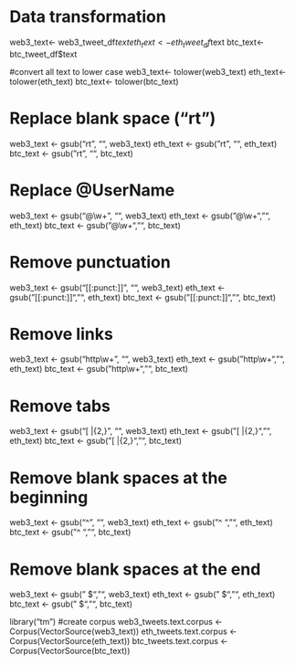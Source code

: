 # Data transformation

web3_text<- web3_tweet_df$text
eth_text<- eth_tweet_df$text
btc_text<- btc_tweet_df$text


#convert all text to lower case
web3_text<- tolower(web3_text)
eth_text<- tolower(eth_text)
btc_text<- tolower(btc_text)


# Replace blank space (“rt”)
web3_text <- gsub("rt", "", web3_text)
eth_text <- gsub("rt", "", eth_text)
btc_text <- gsub("rt", "", btc_text)


# Replace @UserName
web3_text <- gsub("@\\w+", "", web3_text)
eth_text <- gsub("@\\w+", "", eth_text)
btc_text <- gsub("@\\w+", "", btc_text)


# Remove punctuation
web3_text <- gsub("[[:punct:]]", "", web3_text)
eth_text <- gsub("[[:punct:]]", "", eth_text)
btc_text <- gsub("[[:punct:]]", "", btc_text)



# Remove links
web3_text <- gsub("http\\w+", "", web3_text)
eth_text <- gsub("http\\w+", "", eth_text)
btc_text <- gsub("http\\w+", "", btc_text)


# Remove tabs
web3_text <- gsub("[ |\t]{2,}", "", web3_text)
eth_text <- gsub("[ |\t]{2,}", "", eth_text)
btc_text <- gsub("[ |\t]{2,}", "", btc_text)



# Remove blank spaces at the beginning
web3_text <- gsub("^ ", "", web3_text)
eth_text <- gsub("^ ", "", eth_text)
btc_text <- gsub("^ ", "", btc_text)


# Remove blank spaces at the end
web3_text <- gsub(" $", "", web3_text)
eth_text <- gsub(" $", "", eth_text)
btc_text <- gsub(" $", "", btc_text)


library("tm")
#create corpus
web3_tweets.text.corpus <- Corpus(VectorSource(web3_text))
eth_tweets.text.corpus <- Corpus(VectorSource(eth_text))
btc_tweets.text.corpus <- Corpus(VectorSource(btc_text))

